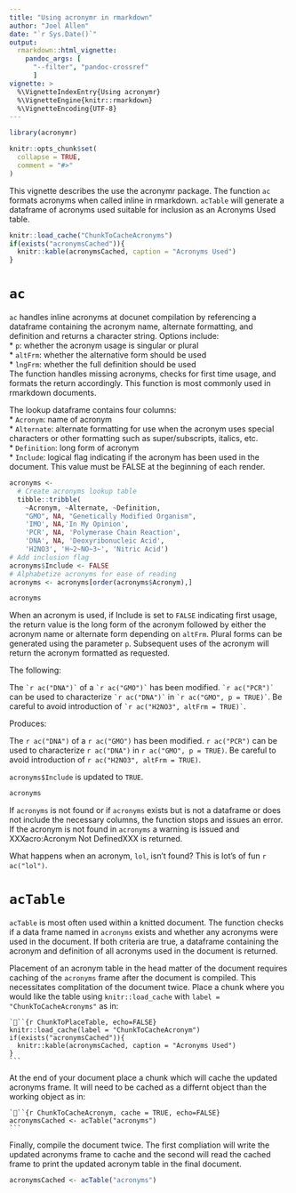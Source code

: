 ```yaml
---
title: "Using acronymr in rmarkdown"
author: "Joel Allen"
date: "`r Sys.Date()`"
output: 
  rmarkdown::html_vignette:
    pandoc_args: [
      "--filter", "pandoc-crossref"
      ]
vignette: >
  %\VignetteIndexEntry{Using acronymr}
  %\VignetteEngine{knitr::rmarkdown}
  %\VignetteEncoding{UTF-8}
---
```


```r
library(acronymr)

knitr::opts_chunk$set(
  collapse = TRUE,
  comment = "#>"
)
```

This vignette describes the use the acronymr package. The function `ac` formats acronyms when called inline in rmarkdown. `acTable` will generate a dataframe of acronyms used suitable for inclusion as an Acronyms Used table.
```r
knitr::load_cache("ChunkToCacheAcronyms")
if(exists("acronymsCached")){
  knitr::kable(acronymsCached, caption = "Acronyms Used")
}
```

# `ac`
`ac` handles inline acronyms at docunet compilation by referencing a dataframe containing the acronym name, alternate formatting, and definition and returns a character string. Options include:    
    * `p`: whether the acronym usage is singular or plural    
    * `altFrm`: whether the alternative form should be used    
    * `lngFrm`: whether the full definition should be used    
The function handles missing acronyms, checks for first time usage, and formats the return accordingly. This function is most commonly used in rmarkdown documents.

The lookup dataframe contains four columns:   
    * `Acronym`: name of acronym    
    * `Alternate`: alternate formatting for use when the acronym uses special characters or other formatting such as super/subscripts, italics, etc.    
    * `Definition`: long form of acronym    
    * `Include`: logical flag indicating if the acronym has been used in the document. This value must be FALSE at the beginning of each render.

```r

acronyms <-
  # Create acronyms lookup table
  tibble::tribble(
    ~Acronym, ~Alternate, ~Definition,
    "GMO", NA, "Genetically Modified Organism",
    'IMO', NA,'In My Opinion',
    'PCR', NA, 'Polymerase Chain Reaction',
    'DNA', NA, 'Deoxyribonucleic Acid',
    'H2NO3', 'H~2~NO~3~', 'Nitric Acid')
# Add inclusion flag
acronyms$Include <- FALSE
# Alphabetize acronyms for ease of reading
acronyms <- acronyms[order(acronyms$Acronym),]

acronyms
```

When an acronym is used, if Include is set to `FALSE` indicating first usage, the return value is the long form of the acronym followed by either the acronym name or alternate form depending on `altFrm`. Plural forms can be generated using the parameter `p`. Subsequent uses of the acronym will return the acronym formatted as requested.

The following:

The `` `r
ac("DNA")` `` of a `` `r
ac("GMO")` `` has been modified. `` `r
ac("PCR")` `` can be used to characterize `` `r
ac("DNA")` `` in `` `r
ac("GMO", p = TRUE)` ``. Be careful to avoid introduction of `` `r
ac("H2NO3", altFrm = TRUE)` ``.

Produces:

The `r ac("DNA")` of a `r ac("GMO")` has been modified. `r ac("PCR")` can be used to characterize `r ac("DNA")` in `r ac("GMO", p = TRUE)`. Be careful to avoid introduction of `r ac("H2NO3", altFrm = TRUE)`.

`acronyms$Include` is updated to `TRUE`.

```r
acronyms
```

If `acronyms` is not found or if `acronyms` exists but is not a dataframe or does not include the necessary columns, the function stops and issues an error. If the acronym is not found in `acronyms` a warning is issued and XXXacro:Acronym Not DefinedXXX is returned. 

What happens when an acronym, `lol`, isn't found? This is lot's of fun `r ac("lol")`. 

# `acTable`
`acTable` is most often used within a knitted document. The function checks if a data frame named in `acronyms` exists and whether any acronyms were used in the document. If both criteria are true, a dataframe containing the acronym and definition of all acronyms used in the document is returned.

Placement of an acronym table in the head matter of the document requires caching of the `acronyms` frame after the document is compiled. This necessitates complitation of the document twice. Place a chunk where you would like the table using `knitr::load_cache` with `label = "ChunkToCacheAcronyms"` as in:

    ```{r ChunkToPlaceTable, echo=FALSE}
    knitr::load_cache(label = "ChunkToCacheAcronym")
    if(exists("acronymsCached")){
      knitr::kable(acronymsCached, caption = "Acronyms Used")
    }
    ```

At the end of your document place a chunk which will cache the updated acronyms frame. It will need to be cached as a differnt object than the working object as in:

    ```{r ChunkToCacheAcronym, cache = TRUE, echo=FALSE}       
    acronymsCached <- acTable("acronyms")
    ```
    
Finally, compile the document twice. The first compliation will write the updated acronyms frame to cache and the second will read the cached frame to print the updated acronym table in the final document.

```r
acronymsCached <- acTable("acronyms")
```
